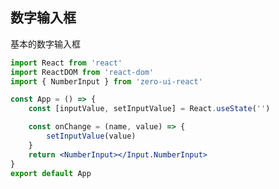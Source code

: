 ## 数字输入框

基本的数字输入框

```jsx
import React from 'react'
import ReactDOM from 'react-dom'
import { NumberInput } from 'zero-ui-react'

const App = () => {
    const [inputValue, setInputValue] = React.useState('')

    const onChange = (name, value) => {
        setInputValue(value)
    }
    return <NumberInput></Input.NumberInput>
}
export default App
```
